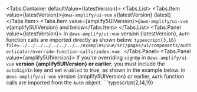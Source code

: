

  <Tabs.Container defaultValue={latestVersion}>
    <Tabs.List>
      <Tabs.Item value={latestVersion}>`@aws-amplify/ui-vue` v{latestVersion} (latest)</Tabs.Item>
      <Tabs.Item value={amplify5UIVersion}>`@aws-amplify/ui-vue` v{amplify5UIVersion} and below</Tabs.Item>
    </Tabs.List>
    <Tabs.Panel value={latestVersion}>
    In `@aws-amplify/ui-vue` version {latestVersion}, `Auth` function calls are imported directly as shown below. 
    ```typescript{3,16} file=../../../../../../../../examples/vue/src/pages/ui/components/authenticator/override-function-calls/index.vue
    ```
    </Tabs.Panel>
    <Tabs.Panel value={amplify5UIVersion}>
      <Alert role="none" variation="warning" heading="Sign Up Auto Sign In">
        If you're overriding `signUp` in `@aws-amplify/ui-vue` **version {amplify5UIVersion} or earlier**, you must include the `autoSignIn` key and set `enabled` to true, as shown in the example below.
      </Alert>
      In `@aws-amplify/ui-vue` version {amplify5UIVersion} or earlier, `Auth` function calls are imported from the `Auth` object.
      ```typescript{2,14,19}
      <script setup lang="ts">
        import { Amplify, Auth } from 'aws-amplify';
        import { Authenticator } from '@aws-amplify/ui-vue';
        import '@aws-amplify/ui-vue/styles.css';

        const services = {
          async handleSignUp(formData) {
            let { username, password, attributes } = formData;
            // custom username
            username = username.toLowerCase();
            attributes.email = attributes.email.toLowerCase();
            return Auth.signUp({
              username,
              password,
              attributes,
              autoSignIn: {
                enabled: true,
              },
            });
          },
        };
      </script>

      <template>
        <authenticator :services="services" initial-state="signUp">
          <template v-slot="{ user, signOut }">
            <h1>Hello {{ user.username }}!</h1>
            <button @click="signOut">Sign Out</button>
          </template>
        </authenticator>
      </template>
      ```
    </Tabs.Panel>
  </Tabs.Container>